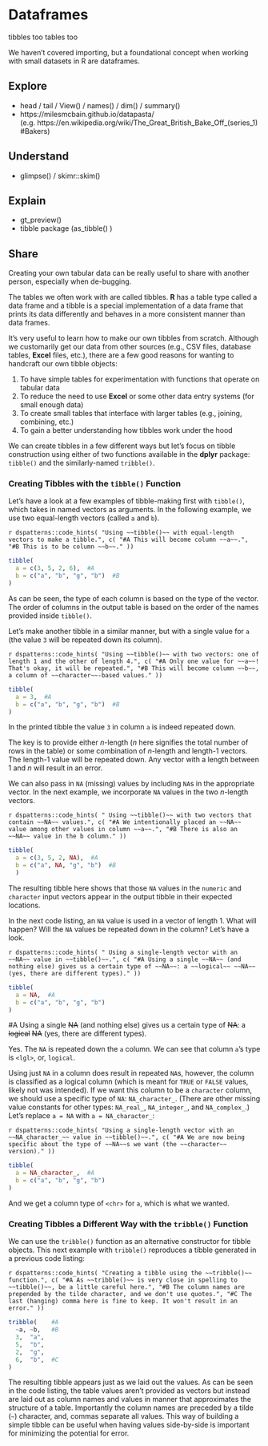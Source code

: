 # Dataframes

tibbles too
tables too

We haven't covered importing, but a foundational concept when working with small datasets in R are dataframes.

## Explore

- head / tail / View() / names() / dim() / summary()
- https://milesmcbain.github.io/datapasta/ (e.g. https://en.wikipedia.org/wiki/The_Great_British_Bake_Off_(series_1)#Bakers)

## Understand

- glimpse() / skimr::skim()

## Explain

- gt_preview()
- tibble package (as_tibble() )

## Share

Creating your own tabular data can be really useful to share with another person, especially when de-bugging.

The tables we often work with are called tibbles. **R** has a table type called a data frame and a tibble is a special implementation of a data frame that prints its data differently and behaves in a more consistent manner than data frames.

It's very useful to learn how to make our own tibbles from scratch. Although we customarily get our data from other sources (e.g., CSV files, database tables, **Excel** files, etc.), there are a few good reasons for wanting to handcraft our own tibble objects:

1. To have simple tables for experimentation with functions that operate on tabular data
2. To reduce the need to use **Excel** or some other data entry systems (for small enough data)
3. To create small tables that interface with larger tables (e.g., joining, combining, etc.)
4. To gain a better understanding how tibbles work under the hood

We can create tibbles in a few different ways but let's focus on tibble construction using either of two functions available in the **dplyr** package: `tibble()` and the similarly-named `tribble()`.

### Creating Tibbles with the `tibble()` Function

Let's have a look at a few examples of tibble-making first with `tibble()`, which takes in named vectors as arguments. In the following example, we use two equal-length vectors (called `a` and `b`).

`r dspatterns::code_hints(
"Using ~~tibble()~~ with equal-length vectors to make a tibble.",
c(
"#A This will become column ~~a~~.",
"#B This is to be column ~~b~~."
))`
```r
tibble( 
  a = c(3, 5, 2, 6),  #A
  b = c("a", "b", "g", "b")  #B
)
```

As can be seen, the type of each column is based on the type of the vector. The order of columns in the output table is based on the order of the names provided inside `tibble()`.

Let's make another tibble in a similar manner, but with a single value for `a` (the value `3` will be repeated down its column).

`r dspatterns::code_hints(
"Using ~~tibble()~~ with two vectors: one of length 1 and the other of length 4.",
c(
"#A Only one value for ~~a~~! That's okay, it will be repeated.",
"#B This will become column ~~b~~, a column of ~~character~~-based values."
))`
```r
tibble(
  a = 3,  #A
  b = c("a", "b", "g", "b")  #B
)
```

In the printed tibble the value `3` in column `a` is indeed repeated down.

The key is to provide either *n*-length (*n* here signifies the total number of rows in the table) or some combination of *n*-length and length-1 vectors. The length-1 value will be repeated down. Any vector with a length between 1 and *n* will result in an error.

We can also pass in `NA` (missing) values by including `NA`s in the appropriate vector. In the next example, we incorporate `NA` values in the two *n*-length vectors.

`r dspatterns::code_hints(
" Using ~~tibble()~~ with two vectors that contain ~~NA~~ values.",
c(
"#A We intentionally placed an ~~NA~~ value among other values in column ~~a~~.",
"#B There is also an ~~NA~~ value in the b column."
))`
```r
tibble(
  a = c(3, 5, 2, NA),  #A
  b = c("a", NA, "g", "b")  #B
  )
```

The resulting tibble here shows that those `NA` values in the `numeric` and `character` input vectors appear in the output tibble in their expected locations.

In the next code listing, an `NA` value is used in a vector of length 1. What will happen? Will the `NA` values be repeated down in the column? Let's have a look.

`r dspatterns::code_hints(
" Using a single-length vector with an ~~NA~~ value in ~~tibble()~~.",
c(
"#A Using a single ~~NA~~ (and nothing else) gives us a certain type of ~~NA~~: a ~~logical~~ ~~NA~~ (yes, there are different types)."
))`
```r
tibble(
  a = NA,  #A
  b = c("a", "b", "g", "b")
)
```

#A Using a single ~~NA~~ (and nothing else) gives us a certain type of ~~NA~~: a ~~logical~~ ~~NA~~ (yes, there are different types).

Yes. The `NA` is repeated down the `a` column. We can see that column `a`'s type is `<lgl>`, or, `logical`.

Using just `NA` in a column does result in repeated `NA`s, however, the column is classified as a logical column (which is meant for `TRUE` or `FALSE` values, likely not was intended). If we want this column to be a `character` column, we should use a specific type of `NA`: `NA_character_`. (There are other missing value constants for other types: `NA_real_`, `NA_integer_`, and `NA_complex_`.) Let's replace `a = NA` with `a = NA_character_`:

`r dspatterns::code_hints(
"Using a single-length vector with an ~~NA_character_~~ value in ~~tibble()~~.",
c(
"#A We are now being specific about the type of ~~NA~~s we want (the ~~character~~ version)."
))`
```r
tibble(
  a = NA_character_,  #A
  b = c("a", "b", "g", "b")
)
```

And we get a column type of `<chr>` for `a`, which is what we wanted.

### Creating Tibbles a Different Way with the `tribble()` Function

We can use the `tribble()` function as an alternative constructor for tibble objects. This next example with `tribble()` reproduces a tibble generated in a previous code listing:

`r dspatterns::code_hints(
"Creating a tibble using the ~~tribble()~~ function.",
c(
"#A As ~~tribble()~~ is very close in spelling to ~~tibble()~~, be a little careful here.",
"#B The column names are prepended by the tilde character, and we don't use quotes.",
"#C The last (hanging) comma here is fine to keep. It won't result in an error."
))`
```r
tribble(    #A
  ~a, ~b,   #B
  3,  "a",
  5,  "b",
  2,  "g",
  6,  "b",  #C
)
```

The resulting tibble appears just as we laid out the values. As can be seen in the code listing, the table values aren't provided as vectors but instead are laid out as column names and values in manner that approximates the structure of a table. Importantly the column names are preceded by a tilde (`~`) character, and, commas separate all values. This way of building a simple tibble can be useful when having values side-by-side is important for minimizing the potential for error.

